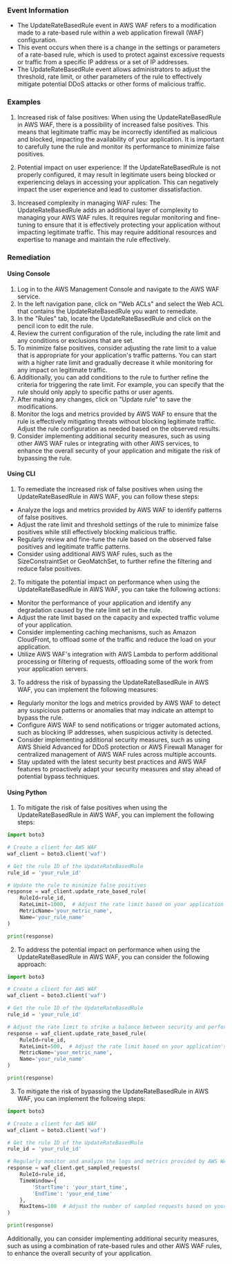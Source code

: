 
### Event Information

- The UpdateRateBasedRule event in AWS WAF refers to a modification made to a rate-based rule within a web application firewall (WAF) configuration.
- This event occurs when there is a change in the settings or parameters of a rate-based rule, which is used to protect against excessive requests or traffic from a specific IP address or a set of IP addresses.
- The UpdateRateBasedRule event allows administrators to adjust the threshold, rate limit, or other parameters of the rule to effectively mitigate potential DDoS attacks or other forms of malicious traffic.


### Examples

1. Increased risk of false positives: When using the UpdateRateBasedRule in AWS WAF, there is a possibility of increased false positives. This means that legitimate traffic may be incorrectly identified as malicious and blocked, impacting the availability of your application. It is important to carefully tune the rule and monitor its performance to minimize false positives.

2. Potential impact on user experience: If the UpdateRateBasedRule is not properly configured, it may result in legitimate users being blocked or experiencing delays in accessing your application. This can negatively impact the user experience and lead to customer dissatisfaction.

3. Increased complexity in managing WAF rules: The UpdateRateBasedRule adds an additional layer of complexity to managing your AWS WAF rules. It requires regular monitoring and fine-tuning to ensure that it is effectively protecting your application without impacting legitimate traffic. This may require additional resources and expertise to manage and maintain the rule effectively.

### Remediation

#### Using Console

1. Log in to the AWS Management Console and navigate to the AWS WAF service.
2. In the left navigation pane, click on "Web ACLs" and select the Web ACL that contains the UpdateRateBasedRule you want to remediate.
3. In the "Rules" tab, locate the UpdateRateBasedRule and click on the pencil icon to edit the rule.
4. Review the current configuration of the rule, including the rate limit and any conditions or exclusions that are set.
5. To minimize false positives, consider adjusting the rate limit to a value that is appropriate for your application's traffic patterns. You can start with a higher rate limit and gradually decrease it while monitoring for any impact on legitimate traffic.
6. Additionally, you can add conditions to the rule to further refine the criteria for triggering the rate limit. For example, you can specify that the rule should only apply to specific paths or user agents.
7. After making any changes, click on "Update rule" to save the modifications.
8. Monitor the logs and metrics provided by AWS WAF to ensure that the rule is effectively mitigating threats without blocking legitimate traffic. Adjust the rule configuration as needed based on the observed results.
9. Consider implementing additional security measures, such as using other AWS WAF rules or integrating with other AWS services, to enhance the overall security of your application and mitigate the risk of bypassing the rule.

#### Using CLI

1. To remediate the increased risk of false positives when using the UpdateRateBasedRule in AWS WAF, you can follow these steps:

- Analyze the logs and metrics provided by AWS WAF to identify patterns of false positives.
- Adjust the rate limit and threshold settings of the rule to minimize false positives while still effectively blocking malicious traffic.
- Regularly review and fine-tune the rule based on the observed false positives and legitimate traffic patterns.
- Consider using additional AWS WAF rules, such as the SizeConstraintSet or GeoMatchSet, to further refine the filtering and reduce false positives.

2. To mitigate the potential impact on performance when using the UpdateRateBasedRule in AWS WAF, you can take the following actions:

- Monitor the performance of your application and identify any degradation caused by the rate limit set in the rule.
- Adjust the rate limit based on the capacity and expected traffic volume of your application.
- Consider implementing caching mechanisms, such as Amazon CloudFront, to offload some of the traffic and reduce the load on your application.
- Utilize AWS WAF's integration with AWS Lambda to perform additional processing or filtering of requests, offloading some of the work from your application servers.

3. To address the risk of bypassing the UpdateRateBasedRule in AWS WAF, you can implement the following measures:

- Regularly monitor the logs and metrics provided by AWS WAF to detect any suspicious patterns or anomalies that may indicate an attempt to bypass the rule.
- Configure AWS WAF to send notifications or trigger automated actions, such as blocking IP addresses, when suspicious activity is detected.
- Consider implementing additional security measures, such as using AWS Shield Advanced for DDoS protection or AWS Firewall Manager for centralized management of AWS WAF rules across multiple accounts.
- Stay updated with the latest security best practices and AWS WAF features to proactively adapt your security measures and stay ahead of potential bypass techniques.

#### Using Python

1. To mitigate the risk of false positives when using the UpdateRateBasedRule in AWS WAF, you can implement the following steps:

```python
import boto3

# Create a client for AWS WAF
waf_client = boto3.client('waf')

# Get the rule ID of the UpdateRateBasedRule
rule_id = 'your_rule_id'

# Update the rule to minimize false positives
response = waf_client.update_rate_based_rule(
    RuleId=rule_id,
    RateLimit=1000,  # Adjust the rate limit based on your application's requirements
    MetricName='your_metric_name',
    Name='your_rule_name'
)

print(response)
```

2. To address the potential impact on performance when using the UpdateRateBasedRule in AWS WAF, you can consider the following approach:

```python
import boto3

# Create a client for AWS WAF
waf_client = boto3.client('waf')

# Get the rule ID of the UpdateRateBasedRule
rule_id = 'your_rule_id'

# Adjust the rate limit to strike a balance between security and performance
response = waf_client.update_rate_based_rule(
    RuleId=rule_id,
    RateLimit=500,  # Adjust the rate limit based on your application's performance requirements
    MetricName='your_metric_name',
    Name='your_rule_name'
)

print(response)
```

3. To mitigate the risk of bypassing the UpdateRateBasedRule in AWS WAF, you can implement the following steps:

```python
import boto3

# Create a client for AWS WAF
waf_client = boto3.client('waf')

# Get the rule ID of the UpdateRateBasedRule
rule_id = 'your_rule_id'

# Regularly monitor and analyze the logs and metrics provided by AWS WAF
response = waf_client.get_sampled_requests(
    RuleId=rule_id,
    TimeWindow={
        'StartTime': 'your_start_time',
        'EndTime': 'your_end_time'
    },
    MaxItems=100  # Adjust the number of sampled requests based on your monitoring requirements
)

print(response)
```

Additionally, you can consider implementing additional security measures, such as using a combination of rate-based rules and other AWS WAF rules, to enhance the overall security of your application.

